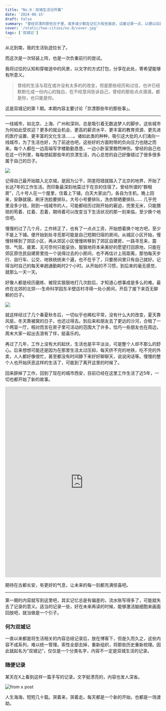 ```yaml
---
title: "No.0：双城生活记开篇"
date: '2024-08-15'
draft: false
summary: "曾经京漂的那些日子里，或多或少都在记忆力有些痕迹，试着记录一点，以便以后回首，还能有所怀念。"
cover: '/static/two-cities/no.0/cover.jpg'
tags: ['双城记']
---
```


从北到南，我的生活轨迹拉长了。

而这次是一次轻装上阵，也是一次负重前行的尝试。

我将过往的认知和穿梭途中的风景，以文字的方式打包，分享在此处，寄希望能够有所意义。

> 曾经的生活与现在或许没有太多的的改变，但是那些经历和过往，也许已经默默化成一份内心的独白，在不经意间告诉自己，曾经的那些点点滴滴，都是你，也只能是你。

这是双城记的第 1 期。本期内容主要讨论「京漂那些年的那些事」。

----

一线城市，如北京、上海、广州和深圳，总是吸引着无数追梦人的脚步。这些城市为何如此受欢迎？更多的就业机会、更高的薪资水平、更丰富的教育资源、更先进的医疗设置、更丰富的文化生活……。诸如此类的种种，吸引这大批的人们涌向一线城市，为了生活也好，为了前途也吧，这些好的方面附带的负向压力也随之而来。每个人都在一边高端写字楼勤勤恳恳，一边小卧室里黯然神伤。曾经的自己也在这一行列里，每每想起那些年的京漂生活，内心总觉的自己好像错过了很多很多属于自己的日子。

![](/static/two-cities/no.1/beijing-cctv.jpg)

记得自己最开始踏入北京城，是因为公干，阴差阳错就踏入了北京的地界，开始了长达7年的工作生活。而印象最深刻地莫过于在京的住宿了。曾经所谓的“群租房”，几十号人在一个屋里，住着上下铺，白天大家出门，各自为生机，晚上回来，安静就寝。刷牙洗脸要排队，大号小号要排队，洗衣晾晒要排队…… 几乎兜里没多少钱，刚到一线城市的人，可能都经历过刚开始的窘迫，兜里无米，只能猥琐的苟着、扛着、忍着，期待着可以改变当下生活状况的那一刻来临，至少换个地住吧。

慢慢的过了几个月，工作转正了，也有了一点点工资，开始想着换个地方吧，至少不是上下铺。便开始到处寻觅那可能是自己短期归宿的房间。从城区小区开始，慢慢转移到了郊区小区，再从郊区小区慢慢转移到了郊区自建房，一路寻觅来，震惊、气氛、疲累、无可奈何只能妥协，狠狠地将本来美好的愿望打回原地，只能在郊区原住民自建房里找一个说得过去的小房间，也不再估计上班距离，那怕每天步行、自行车、公交、地铁统统来个遍，也不在乎了，只要房间里只有自己就好。记得当时自己的每天单趟通勤耗时2个小时。从开始的不习惯，到后来的毫无感觉，就那么一天一天。

好像人都是经历磨练、被现实狠狠地打几次脸后，才知道心想事成是多么的难。最终在北郊的北郊---生命科学园东半壁店村寻得一处小房间，开启了接下来百无聊赖的日子。

![](/static/two-cities/no.1/beijing-road.png)

就这样经过了几个春夏秋冬后，一切似乎也稀松平常，没有什么大的改变，夏天靠风扇，冬天靠被窝的日子，也还过得去。到后来和朋友去了更远的沙河，合租了一个两室一厅，相对而言在房子里可活动的范围大了许多，恰巧一些朋友也在周边，周末大家一起出去浪有了伴，挺喜乐的。

再过了几年，工作上没有大的起伏，生活也是平平淡淡，可是整个人却不那么的舒心。后来想想可能还是因为在那里生活太过压抑，每天挤不完的地铁，吃不完的外卖，人人都好像很忙，甚至都没有时间静下来好好聊聊天，说说闲话等。慢慢的整个人也开始厌恶这样的生活了，可能到了离开这里的时候了。

回来辞掉了工作，回到了现在的城市西安，目前已经在这里工作生活了近5年，一切也都开始了新的故事。

<iframe width="100%" height="615" src="https://www.youtube.com/embed/YDL2PWbWVbI?si=nqS5QgdGh3EKA52c&amp;controls=0" title="YouTube video player" frameborder="0" allow="accelerometer; autoplay; clipboard-write; encrypted-media; gyroscope; picture-in-picture; web-share" referrerpolicy="strict-origin-when-cross-origin" allowfullscreen></iframe>

期待在古都长安，有更好的气息，让未来的每一刻都充满惊喜吧。

---

第一期的内容就写到这里吧，其实记忆总是有偏差的，流水账写得多了，可能就失去了记录的意义。适当的记录一些，好在未来再读的时候，能够激活脑细胞来画面回放吧，就当做是一个引子。

### 何为双城记

一直以来都是将生活相关的内容总结记录后，放在博客下，但是久而久之，这些内容不成系列，难以统一管理。索性全部去掉，重新组织，将那些历史重新梳理。因此就起名为“双城记”，仅仅是一个分类名字，内容不一定是双城生活的记录。

### 随便记录

某天在X上看到这样一篇手写的记录，文字挺漂亮的，内容也发人深省。

![from x post](/static/two-cities/no.1/from-x.jpg) 
 
人生海海，短短几十载。哭着来，哭着走。每天都是一个新的开始，也都是一场渡劫。